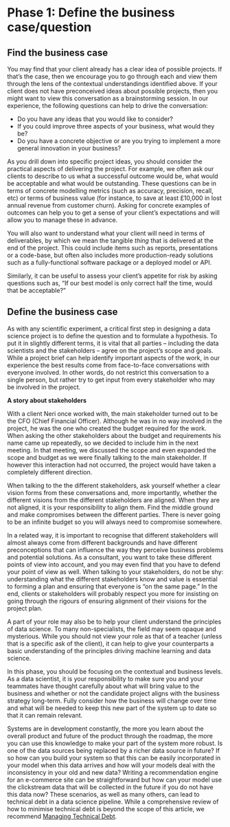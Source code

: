 # Phase 1: Define the business case/question
## Find the business case
You may find that your client already has a clear idea of possible projects. If that’s the case, then we encourage you to go through each and view them through the lens of the contextual understandings identified above. If your client does not have preconceived ideas about possible projects, then you might want to view this conversation as a brainstorming session. In our experience, the following questions can help to drive the conversation:

*  Do you have any ideas that you would like to consider?
*  If you could improve three aspects of your business, what would they be?
*  Do you have a concrete objective or are you trying to implement a more general innovation in your business?

As you drill down into specific project ideas, you should consider the practical aspects of delivering the project. For example, we often ask our clients to describe to us what a successful outcome would be, what would be acceptable and what would be outstanding. These questions can be in terms of concrete modelling metrics (such as accuracy, precision, recall, etc) or terms of business value (for instance, to save at least £10,000 in lost annual revenue from customer churn). Asking for concrete examples of outcomes can help you to get a sense of your client’s expectations and will allow you to manage these in advance. 

You will also want to understand what your client will need in terms of deliverables, by which we mean the tangible *thing* that is delivered at the end of the project. This could include items such as reports, presentations or a code-base, but often also includes more production-ready solutions such as a fully-functional software package or a deployed model or API.

Similarly, it can be useful to assess your client’s appetite for risk by asking questions such as, “If our best model is only correct half the time, would that be acceptable?”

## Define the business case
As with any scientific experiment, a critical first step in designing a data science project is to define the question and to formulate a hypothesis. To put it in slightly different terms, it is vital that all parties -- including the data scientists and the stakeholders -- agree on the project’s scope and goals. While a project brief can help identify important aspects of the work, in our experience the best results come from face-to-face conversations with everyone involved. In other words, do not restrict this conversation to a single person, but rather try to get input from every stakeholder who may be involved in the project. 

:::{.infobox}
**A story about stakeholders**

With a client Neri once worked with, the main stakeholder turned out to be the CFO (Chief Financial Officer). Although he was in no way involved in the project, he was the one who created the budget required for the work. When asking the other stakeholders about the budget and requirements his name came up repeatedly, so we decided to include him in the next meeting. In that meeting, we discussed the scope and even expanded the scope and budget as we were finally talking to the main stakeholder. If however this interaction had not occurred, the project would have taken a completely different direction.

:::

When talking to the the different stakeholders, ask yourself whether a clear vision forms from these conversations and, more importantly, whether the different visions from the different stakeholders are aligned. When they are not aligned, it is your responsibility to align them. Find the middle ground and make compromises between the different parties. There is never going to be an infinite budget so you will always need to compromise somewhere.

In a related way, it is important to recognise that different stakeholders will almost always come from different backgrounds and have different preconceptions that can influence the way they perceive business problems and potential solutions. As a consultant, you want to take these different points of view into account, and you may even find that you have to defend your point of view as well. When talking to your stakeholders, do not be shy: understanding what the different stakeholders know and value is essential to forming a plan and ensuring that everyone is “on the same page.” In the end, clients or stakeholders will probably respect you more for insisting on going through the rigours of ensuring alignment of their visions for the project plan.

A part of your role may also be to help your client understand the principles of data science. To many non-specialists, the field may seem opaque and mysterious. While you should not view your role as that of a teacher (unless that is a specific ask of the client), it can help to give your counterparts a basic understanding of the principles driving machine learning and data science. 

In this phase, you should be focusing on the contextual and business levels. As a data scientist, it is your responsibility to make sure you and your teammates have thought carefully about what will bring value to the business and whether or not the candidate project aligns with the business strategy long-term. Fully consider how the business will change over time and what will be needed to keep this new part of the system up to date so that it can remain relevant.

Systems are in development constantly, the more you learn about the overall product and future of the product through the roadmap, the more you can use this knowledge to make your part of the system more robust. Is one of the data sources being replaced by a richer data source in future? If so how can you build your system so that this can be easily incorporated in your model when this data arrives and how will your models deal with the inconsistency in your old and new data? Writing a recommendation engine for an e-commerce site can be straightforward but how can your model use the clickstream data that will be collected in the future if you do not have this data now? These scenarios, as well as many others, can lead to technical debt in a data science pipeline. While a comprehensive review of how to minimise technical debt is beyond the scope of this article, we recommend [Managing Technical Debt](https://www.amazon.co.uk/Managing-Technical-Debt-Development-Engineering/dp/013564593X/ref=sr_1_1?dchild=1&keywords=managing+technical+debt&qid=1595912830&sr=8-1){target="_blank"}.
